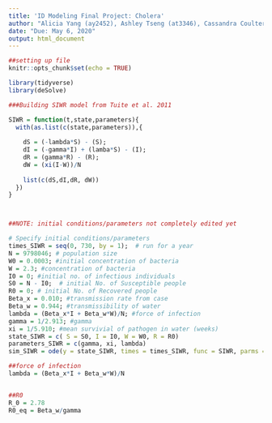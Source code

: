 ```yaml
---
title: 'ID Modeling Final Project: Cholera'
author: "Alicia Yang (ay2452), Ashley Tseng (at3346), Cassandra Coulter (cc4347), and Christopher Armbruster (cwa2118)"
date: "Due: May 6, 2020"
output: html_document
---
```


```r
##setting up file
knitr::opts_chunk$set(echo = TRUE)

library(tidyverse)
library(deSolve)
```

```r
###Building SIWR model from Tuite et al. 2011

SIWR = function(t,state,parameters){
  with(as.list(c(state,parameters)),{
    
    dS = (-lambda*S) - (S);
    dI = (-gamma*I) + (lamba*S) - (I);
    dR = (gamma*R) - (R);
    dW = (xi(I-W))/N 
    
    list(c(dS,dI,dR, dW))
  })
}



##NOTE: initial conditions/parameters not completely edited yet

# Specify initial conditions/parameters
times_SIWR = seq(0, 730, by = 1);  # run for a year
N = 9798046; # population size
W0 = 0.0003; #initial concentration of bacteria
W = 2.3; #concentration of bacteria
I0 = 0; #initial no. of infectious individuals
S0 = N - I0;  # initial No. of Susceptible people
R0 = 0; # initial No. of Recovered people
Beta_x = 0.010; #transmission rate from case
Beta_w = 0.944; #transmissibility of water
lambda = (Beta_x*I + Beta_w*W)/N; #force of infection
gamma = 1/2.913; #gamma
xi = 1/5.910; #mean survivial of pathogen in water (weeks)
state_SIWR = c( S = S0, I = I0, W = W0, R = R0)
parameters_SIWR = c(gamma, xi, lambda)
sim_SIWR = ode(y = state_SIWR, times = times_SIWR, func = SIWR, parms = parameters_SIWR)

##force of infection
lambda = (Beta_x*I + Beta_w*W)/N


##R0
R_0 = 2.78
R0_eq = Beta_w/gamma
```

